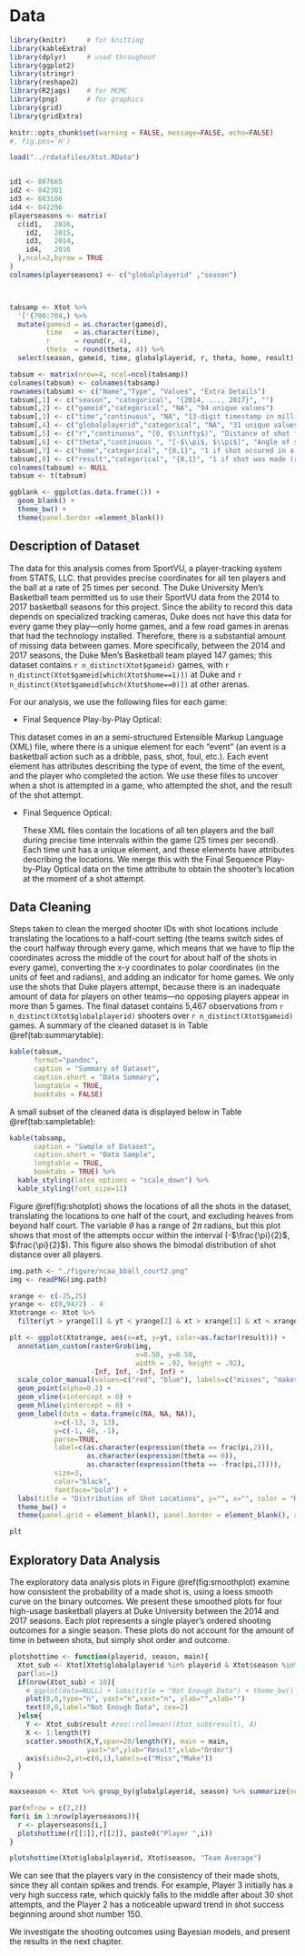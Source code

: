 # Data {#data}

```r

library(knitr)     # for knitting
library(kableExtra)
library(dplyr)     # used throughout
library(ggplot2)
library(stringr)
library(reshape2)
library(R2jags)    # for MCMC
library(png)       # for graphics
library(grid)
library(gridExtra)

knitr::opts_chunk$set(warning = FALSE, message=FALSE, echo=FALSE)
#, fig.pos='H')

load("../rdatafiles/Xtot.RData")


id1 <- 887665 
id2 <- 842301 
id3 <- 603106 
id4 <- 842296 
playerseasons <- matrix(
  c(id1,   2016,
    id2,   2015,
    id3,   2014,
    id4,   2016
  ),ncol=2,byrow = TRUE
)
colnames(playerseasons) <- c("globalplayerid" ,"season")



tabsamp <- Xtot %>%
  '['(700:704,) %>%
  mutate(gameid = as.character(gameid),
         time   = as.character(time),
         r      = round(r, 4),
         theta  = round(theta, 4)) %>%
  select(season, gameid, time, globalplayerid, r, theta, home, result)

tabsum <- matrix(nrow=4, ncol=ncol(tabsamp))
colnames(tabsum) <- colnames(tabsamp)
rownames(tabsum) <- c("Name","Type", "Values", "Extra Details")
tabsum[,1] <- c("season", "categorical", "{2014, ..., 2017}", "")
tabsum[,2] <- c("gameid","categorical", "NA", "94 unique values")
tabsum[,3] <- c("time","continuous", "NA", "13-digit timestamp in milliseconds")
tabsum[,4] <- c("globalplayerid","categorical", "NA", "31 unique values")
tabsum[,5] <- c("r","continuous", "[0, $\\infty$)", "Distance of shot from basket (feet)")
tabsum[,6] <- c("theta","continuous ", "[-$\\pi$, $\\pi$]", "Angle of shot (radians)")
tabsum[,7] <- c("home","categorical", "{0,1}", "1 if shot occured in a home game")
tabsum[,8] <- c("result","categorical", "{0,1}", "1 if shot was made (response)")
colnames(tabsum) <- NULL
tabsum <- t(tabsum)

ggblank <- ggplot(as.data.frame(1)) + 
  geom_blank() + 
  theme_bw() + 
  theme(panel.border =element_blank())
```


## Description of Dataset

The data for this analysis comes from SportVU, a player-tracking system from STATS, LLC. that provides precise coordinates for all ten players and the ball at a rate of 25 times per second. The Duke University Men's Basketball team permitted us to use their SportVU data from the 2014 to 2017 basketball seasons for this project. Since the ability to record this data depends on specialized tracking cameras, Duke does not have this data for every game they play---only home games, and a few road games in arenas that had the technology installed. Therefore, there is a substantial amount of missing data between games. More specifically, between the 2014 and 2017 seasons, the Duke Men's Basketball team played 147 games; this dataset contains `r n_distinct(Xtot$gameid)` games, with `r n_distinct(Xtot$gameid[which(Xtot$home==1)])` at Duke and `r n_distinct(Xtot$gameid[which(Xtot$home==0)])` at other arenas.

For our analysis, we use the following files for each game:

* Final Sequence Play-by-Play Optical:

This dataset comes in an a semi-structured Extensible Markup Language (XML) file, where there is a unique element for each "event" (an event is a basketball action such as a dribble, pass, shot, foul, etc.). Each event element has attributes describing the type of event, the time of the event, and the player who completed the action. We use these files to uncover when a shot is attempted in a game, who attempted the shot, and the result of the shot attempt.
    
<!--
* Box Score Optical:

We use this dataset to match the names and IDs of players who are in the game. This is also an XML file, with elements corresponding to individual players. These elements contain attributes describing information about the player (e.g. team name, jersey number) and various statistics for the game (e.g. points, assists, distance run).
-->

* Final Sequence Optical:

  These XML files contain the locations of all ten players and the ball during precise time intervals within the game (25 times per second). Each time unit has a unique element, and these elements have attributes describing the locations. We merge this with the Final Sequence Play-by-Play Optical data on the time attribute to obtain the shooter's location at the moment of a shot attempt.

## Data Cleaning

  Steps taken to clean the merged shooter IDs with shot locations include translating the locations to a half-court setting (the teams switch sides of the court halfway through every game, which means that we have to flip the coordinates across the middle of the court for about half of the shots in every game), converting the x-y coordinates to polar coordinates (in the units of feet and radians), and adding an indicator for home games. We only use the shots that Duke players attempt, because there is an inadequate amount of data for players on other teams---no opposing players appear in more than 5 games. The final dataset contains 5,467 observations from `r n_distinct(Xtot$globalplayerid)` shooters over `r n_distinct(Xtot$gameid)` games. A summary of the cleaned dataset is in Table \@ref(tab:summarytable):

```r
kable(tabsum, 
      format="pandoc",
      caption = "Summary of Dataset",
      caption.short = "Data Summary",
      longtable = TRUE,
      booktabs = FALSE)
```

A small subset of the cleaned data is displayed below in Table \@ref(tab:sampletable):

```r
kable(tabsamp,
      caption = "Sample of Dataset",
      caption.short = "Data Sample",
      longtable = TRUE,
      booktabs = TRUE) %>%
  kable_styling(latex_options = "scale_down") %>%
  kable_styling(font_size=11)
```




\pagebreak

Figure \@ref(fig:shotplot) shows the locations of all the shots in the dataset, translating the locations to one half of the court, and excluding heaves from beyond half court. The variable $\theta$ has a range of $2\pi$ radians, but this plot shows that most of the attempts occur within the interval (-$\frac{\pi}{2}$, $\frac{\pi}{2}$). This figure also shows the bimodal distribution of shot distance over all players.

```r
img.path <- "./figure/ncaa_bball_court2.png"
img <- readPNG(img.path)

xrange <- c(-25,25)
yrange <- c(0,94/2) - 4
Xtotrange <- Xtot %>%
  filter(yt > yrange[1] & yt < yrange[2] & xt > xrange[1] & xt < xrange[2])

plt <- ggplot(Xtotrange, aes(x=xt, y=yt, color=as.factor(result))) + 
  annotation_custom(rasterGrob(img,
                               x=0.50, y=0.50,
                               width = .92, height = .92),
                    -Inf, Inf, -Inf, Inf) + 
  scale_color_manual(values=c("red", "blue"), labels=c("misses", "makes")) +
  geom_point(alpha=0.2) +
  geom_vline(xintercept = 0) +
  geom_hline(yintercept = 0) +
  geom_label(data = data.frame(c(NA, NA, NA)),
           x=c(-13, 3, 13), 
           y=c(-1, 40, -1), 
           parse=TRUE,
           label=c(as.character(expression(theta == frac(pi,2))),
                   as.character(expression(theta == 0)),
                   as.character(expression(theta == -frac(pi,2)))),
           size=3,
           color="black", 
           fontface="bold") +
  labs(title = "Distribution of Shot Locations", y="", x="", color = "Result") +
  theme_bw() + 
  theme(panel.grid = element_blank(), panel.border = element_blank(), axis.text = element_blank(), axis.ticks = element_blank())

plt
```


## Exploratory Data Analysis

The exploratory data analysis plots in Figure \@ref(fig:smoothplot) examine how consistent the probability of a made shot is, using a loess smooth curve on the binary outcomes. We present these smoothed plots for four high-usage basketball players at Duke University between the 2014 and 2017 seasons. Each plot represents a single player's ordered shooting outcomes for a single season. These plots do not account for the amount of time in between shots, but simply shot order and outcome. 



```r

plotshottime <- function(playerid, season, main){
  Xtot_sub <- Xtot[Xtot$globalplayerid %in% playerid & Xtot$season %in% season,]
  par(las=1)
  if(nrow(Xtot_sub) < 10){
    # ggplot(data=NULL) + labs(title = "Not Enough Data") + theme_bw()
    plot(0,0,type="n", yaxt="n",xaxt="n", ylab="",xlab="")
    text(0,0,label="Not Enough Data", cex=2)
  }else{
    Y <- Xtot_sub$result #zoo::rollmean((Xtot_sub$result), 4)
    X <- 1:length(Y)
    scatter.smooth(X,Y,span=20/length(Y), main = main,
                   yaxt="n",ylab="Result",xlab="Order")
    axis(side=2,at=c(0,1),labels=c("Miss","Make"))
  }
}

maxseason <- Xtot %>% group_by(globalplayerid, season) %>% summarize(num=n()) %>% group_by(globalplayerid) %>% mutate(m=max(num)) %>% filter(num==m) %>% as.data.frame()

par(mfrow = c(2,2))
for(i in 1:nrow(playerseasons)){
  r <- playerseasons[i,]
  plotshottime(r[[1]],r[[2]], paste0("Player ",i))
}
```

```r
plotshottime(Xtot$globalplayerid, Xtot$season, "Team Average")
```

\pagebreak

We can see that the players vary in the consistency of their made shots, since they all contain spikes and trends. For example, Player 3 initially has a very high success rate, which quickly falls to the middle after about 30 shot attempts, and the Player 2 has a noticeable upward trend in shot success beginning around shot number 150.

We investigate the shooting outcomes using Bayesian models, and present the results in the next chapter.

